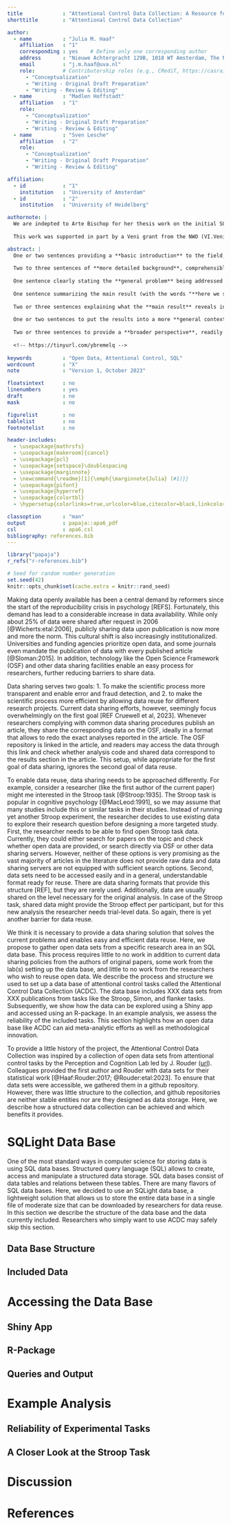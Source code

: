 ```yaml
---
title             : "Attentional Control Data Collection: A Resource for Efficient Data Reuse"
shorttitle        : "Attentional Control Data Collection"

author: 
  - name          : "Julia M. Haaf"
    affiliation   : "1"
    corresponding : yes    # Define only one corresponding author
    address       : "Nieuwe Achtergracht 129B, 1018 WT Amsterdam, The Netherlands."
    email         : "j.m.haaf@uva.nl"
    role:         # Contributorship roles (e.g., CRediT, https://casrai.org/credit/)
      - "Conceptualization"
      - "Writing - Original Draft Preparation"
      - "Writing - Review & Editing"
  - name          : "Madlen Hoffstadt"
    affiliation   : "1"
    role:
      - "Conceptualization"
      - "Writing - Original Draft Preparation"
      - "Writing - Review & Editing"
  - name          : "Sven Lesche"
    affiliation   : "2"
    role:
      - "Conceptualization"
      - "Writing - Original Draft Preparation"
      - "Writing - Review & Editing"

affiliation:
  - id            : "1"
    institution   : "University of Amsterdam"
  - id            : "2"
    institution   : "University of Heidelberg"

authornote: |
  We are indepted to Arte Bischop for her thesis work on the initial SQL data base.
  
  This work was supported in part by a Veni grant from the NWO (VI.Veni.201G.019) and a talent grant by Amsterdam Brain & Cognition (ABC.T09.0921) to J.M.H.

abstract: |
  One or two sentences providing a **basic introduction** to the field,  comprehensible to a scientist in any discipline.
  
  Two to three sentences of **more detailed background**, comprehensible  to scientists in related disciplines.
  
  One sentence clearly stating the **general problem** being addressed by  this particular study.
  
  One sentence summarizing the main result (with the words "**here we show**" or their equivalent).
  
  Two or three sentences explaining what the **main result** reveals in direct comparison to what was thought to be the case previously, or how the  main result adds to previous knowledge.
  
  One or two sentences to put the results into a more **general context**.
  
  Two or three sentences to provide a **broader perspective**, readily comprehensible to a scientist in any discipline.
  
  <!-- https://tinyurl.com/ybremelq -->
  
keywords          : "Open Data, Attentional Control, SQL"
wordcount         : "X"
note              : "Version 1, October 2023"

floatsintext      : no
linenumbers       : yes
draft             : no
mask              : no

figurelist        : no
tablelist         : no
footnotelist      : no

header-includes:
  - \usepackage{mathrsfs}
  - \usepackage[makeroom]{cancel}
  - \usepackage{pcl}
  - \usepackage{setspace}\doublespacing
  - \usepackage{marginnote}
  - \newcommand{\readme}[1]{\emph{\marginnote{Julia} (#1)}}
  - \usepackage{pifont}
  - \usepackage{hyperref}
  - \usepackage{colortbl}
  - \hypersetup{colorlinks=true,urlcolor=blue,citecolor=black,linkcolor=black}

classoption       : "man"
output            : papaja::apa6_pdf
csl               : apa6.csl
bibliography: references.bib
---
```


```r
library("papaja")
r_refs("r-references.bib")
```

```r
# Seed for random number generation
set.seed(42)
knitr::opts_chunk$set(cache.extra = knitr::rand_seed)
```

Making data openly available has been a central demand by reformers since the start of the reproducibility crisis in psychology [REFS]. Fortunately, this demand has lead to a considerable increase in data availability. While only about 25% of data were shared after request in 2006 [@Wicherts:etal:2006], publicly sharing data upon publication is now more and more the norm. This cultural shift is also increasingly institutionalized. Universities and funding agencies prioritize open data, and some journals even mandate the publication of data with every published article [@Sloman:2015]. In addition, technology like the Open Science Framework (OSF) and other data sharing facilities enable an easy process for researchers, further reducing barriers to share data.

Data sharing serves two goals: 1. To make the scientific process more transparent and enable error and fraud detection, and 2. to make the scientific process more efficient by allowing data reuse for different research projects. Current data sharing efforts, however, seemingly focus overwhelmingly on the first goal [REF Cruewell et al, 2023]. Whenever researchers complying with common data sharing procedures publish an article, they share the corresponding data on the OSF, ideally in a format that allows to redo the exact analyses reported in the article. The OSF repository is linked in the article, and readers may access the data through this link and check whether analysis code and shared data correspond to the results section in the article. This setup, while appropriate for the first goal of data sharing, ignores the second goal of data reuse. 

To enable data reuse, data sharing needs to be approached differently. For example, consider a researcher (like the first author of the current paper) might me interested in the Stroop task [@Stroop:1935]. The Stroop task is popular in cognitive psychology [@MacLeod:1991], so we may assume that many studies include this or similar tasks in their studies. Instead of running yet another Stroop experiment, the researcher decides to use existing data to explore their research question before designing a more targeted study. First, the researcher needs to be able to find open Stroop task data. Currently, they could either search for papers on the topic and check whether open data are provided, or search directly via OSF or other data sharing servers. However, neither of these options is very promising as the vast majority of articles in the literature does not provide raw data and data sharing servers are not equipped with sufficient search options. Second, data sets need to be accessed easily and in a general, understandable format ready for reuse. There are data sharing formats that provide this structure [REF], but they are rarely used. Additionally, data are usually shared on the level necessary for the original analysis. In case of the Stroop task, shared data might provide the Stroop effect per participant, but for this new analysis the researcher needs trial-level data. So again, there is yet another barrier for data reuse. 

We think it is necessary to provide a data sharing solution that solves the current problems and enables easy and efficient data reuse. Here, we propose to gather open data sets from a specific research area in an SQL data base. This process requires little to no work in addition to current data sharing policies from the authors of original papers, some work from the lab(s) setting up the data base, and little to no work from the researchers who wish to reuse open data. We describe the process and structure we used to set up a data base of attentional control tasks called the Attentional Control Data Collection (ACDC). The data base includes XXX data sets from XXX publications from tasks like the Stroop, Simon, and flanker tasks. Subsequently, we show how the data can be explored using a Shiny app and accessed using an R-package. In an example analysis, we assess the reliability of the included tasks. This section highlights how an open data base like ACDC can aid meta-analytic efforts as well as methodological innovation.

To provide a little history of the project, the Attentional Control Data Collection was inspired by a collection of open data sets from attentional control tasks by the Perception and Cognition Lab led by J. Rouder ([url](https://github.com/PerceptionCognitionLab/data0)). Colleagues provided the first author and Rouder with data sets for their statistical work [@Haaf:Rouder:2017; @Rouder:etal:2023]. To ensure that data sets were accessible, we gathered them in a github repository. However, there was little structure to the collection, and github repositories are neither stable entities nor are they designed as data storage. Here, we describe how a structured data collection can be achieved and which benefits it provides.

# SQLight Data Base

One of the most standard ways in computer science for storing data is using SQL data bases. Structured query language (SQL) allows to create, access and manipulate a structured data storage. SQL data bases consist of data tables and relations between these tables. There are many flavors of SQL data bases. Here, we decided to use an SQLight data base, a lightweight solution that allows us to store the entire data base in a single file of moderate size that can be downloaded by researchers for data reuse. In this section we describe the structure of the data base and the data currently included. Researchers who simply want to use ACDC may safely skip this section. 

## Data Base Structure

## Included Data

# Accessing the Data Base

## Shiny App

## R-Package

## Queries and Output

# Example Analysis

## Reliability of Experimental Tasks

## A Closer Look at the Stroop Task

# Discussion

\newpage

# References

::: {#refs custom-style="Bibliography"}
:::
